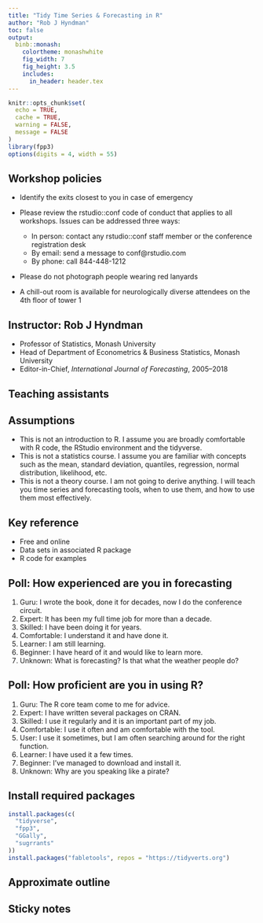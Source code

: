 ```yaml
---
title: "Tidy Time Series & Forecasting in R"
author: "Rob J Hyndman"
toc: false
output:
  binb::monash:
    colortheme: monashwhite
    fig_width: 7
    fig_height: 3.5
    includes:
      in_header: header.tex
---
```


```r
knitr::opts_chunk$set(
  echo = TRUE,
  cache = TRUE,
  warning = FALSE,
  message = FALSE
)
library(fpp3)
options(digits = 4, width = 55)
```

## Workshop policies
\fontsize{14}{15}\sf

  * Identify the exits closest to you in case of emergency
  * Please review the rstudio::conf code of conduct that applies to all workshops. Issues can be addressed three ways:

    * In person: contact any rstudio::conf staff member or the conference registration desk
    * By email: send a message to conf@rstudio.com
    * By phone: call 844-448-1212

  * Please do not photograph people wearing red lanyards
  * A chill-out room is available for neurologically diverse attendees on the 4th floor of tower 1

## Instructor: Rob J Hyndman

  - Professor of Statistics, Monash University
  - Head of Department of Econometrics & Business Statistics, Monash University
  - Editor-in-Chief, *International Journal of Forecasting*, 2005--2018

\placefig{0.6}{5.3}{width=4cm}{Rob}

\begin{textblock}{6.5}(5.6,5.5)
\begin{alertblock}{Find me at ...}
\href{https://twitter.com/robjhyndman}{\faicon{twitter} @robjhyndman}

\href{https://github.com/robjhyndman}{\faicon{github}  @robjhyndman}

\href{https://robjhyndman.com}{\faicon{home} robjhyndman.com}

\href{mailto:rob.hyndman@monash.edu}{\faicon{envelope}  rob.hyndman@monash.edu}
\end{alertblock}
\end{textblock}
\vspace*{10cm}

## Teaching assistants

\begin{textblock}{5.7}(0.4,1.2)
\begin{alertblock}{Mitchell O'Hara-Wild}
\includegraphics[height=3.1cm]{mitch}
\end{alertblock}
\end{textblock}

\begin{textblock}{5.7}(6.75,1.2)
\begin{block}{Rhian Davies}
\includegraphics[height=3.1cm]{rhian}
\end{block}
\end{textblock}

\begin{textblock}{5.7}(0.4,5.3)
\begin{block}{Phillip Lear}
\includegraphics[height=3.1cm]{phillip}
\end{block}
\end{textblock}

\begin{textblock}{5.7}(6.75,5.3)
\begin{block}{Steven Lawrence}
\includegraphics[height=3.1cm]{Steven}
\end{block}
\end{textblock}


## Assumptions

  * This is not an introduction to R. I assume you are broadly comfortable with R code, the RStudio environment and the tidyverse.
  * This is not a statistics course. I assume you are familiar with concepts such as the mean, standard deviation, quantiles, regression, normal distribution, likelihood, etc.
  * This is not a theory course. I am not going to derive anything. I will teach you time series and forecasting tools, when to use them, and how to use them most effectively.

## Key reference

\large

\begin{block}{}\bf
\hangafter=1\hangindent=.3cm
 {Hyndman, R.~J. \& Athanasopoulos, G. (2020) \emph{Forecasting: principles and practice}, 3rd ed.}
\end{block}\pause
\begin{alertblock}{}\Large
\centerline{\bf OTexts.org/fpp3/}
\end{alertblock}

\pause

  * Free and online
  * Data sets in associated R package
  * R code for examples

## Poll: How experienced are you in forecasting

  1. Guru: I wrote the book, done it for decades, now I do the conference circuit.
  2. Expert: It has been my full time job for more than a decade.
  3. Skilled: I have been doing it for years.
  1. Comfortable: I understand it and have done it.
  1. Learner: I am still learning.
  1. Beginner: I have heard of it and would like to learn more.
  1. Unknown: What is forecasting? Is that what the weather people do?

## Poll: How proficient are you in using R?

\fontsize{14}{15}\sf

  1. Guru: The R core team come to me for advice.
  1. Expert: I have written several packages on CRAN.
  1. Skilled: I use it regularly and it is an important part of my job.
  1. Comfortable: I use it often and am comfortable with the tool.
  1. User: I use it sometimes, but I am often searching around for the right function.
  1. Learner: I have used it a few times.
  1. Beginner: I've managed to download and install it.
  1. Unknown: Why are you speaking like a pirate?

## Install required packages

```r
install.packages(c(
  "tidyverse",
  "fpp3",
  "GGally",
  "sugrrants"
))
install.packages("fabletools", repos = "https://tidyverts.org")
```

## Approximate outline
\vspace*{-0.1cm}\centering\fontsize{12}{12}\sf
\begin{tabular}{rp{6.6cm}l}
  \toprule
  \bf Day & \bf Topic                   & \bf Chapter \\
  \midrule
  1       & 1. Introduction to tsibbles    & 2 \\
  1       & 2. Time series graphics        & 2 \\
  1       & 3. Transformations             & 3 \\
  1       & 4. Seasonality and trends      & 7 \\
  1       & 5. Time series features        & -- \\
  \midrule
  2       & 6. Introduction to forecasting & 1,3 \\
  2       & 7. Exponential smoothing       & 8 \\
  2       & 8. ARIMA models                & 9 \\
  2       & 9. Dynamic regression          & 10 \\
  2      & 10. Hierarchical forecasting    & 11 \\
  \bottomrule
\end{tabular}

\vspace*{.6cm}\begin{alertblock}{}{\centerline{\Large\textbf{\url{bit.ly/fable2020}}}}
\end{alertblock}

## Sticky notes

\full{sticky-notes}
